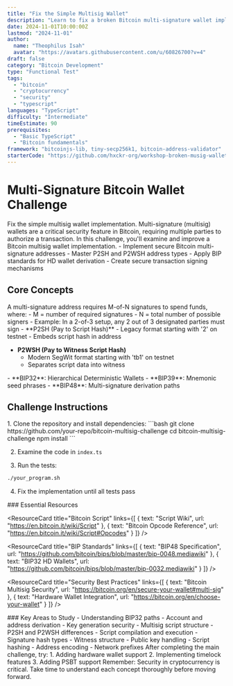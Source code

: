```yaml
---
title: "Fix the Simple Multisig Wallet"
description: "Learn to fix a broken Bitcoin multi-signature wallet implementation"
date: 2024-11-01T10:00:00Z
lastmod: "2024-11-01"
author: 
  name: "Theophilus Isah"
  avatar: "https://avatars.githubusercontent.com/u/60826700?v=4"
draft: false
category: "Bitcoin Development"
type: "Functional Test"
tags: 
  - "bitcoin"
  - "cryptocurrency"
  - "security"
  - "typescript"
languages: "TypeScript"
difficulty: "Intermediate"
timeEstimate: 90
prerequisites: 
  - "Basic TypeScript"
  - "Bitcoin fundamentals"
framework: "bitcoinjs-lib, tiny-secp256k1, bitcoin-address-validator"
starterCode: "https://github.com/hxckr-org/workshop-broken-musig-wallet-debugging--ts"
---
```


# Multi-Signature Bitcoin Wallet Challenge

<ChallengeBrief>
Fix the simple multisig wallet implementation. Multi-signature (multisig) wallets are a critical security feature in Bitcoin, requiring multiple parties to authorize a transaction. In this challenge, you'll examine and improve a Bitcoin multisig wallet implementation.
</ChallengeBrief>

<LearningObjectives>
- Implement secure Bitcoin multi-signature addresses
- Master P2SH and P2WSH address types
- Apply BIP standards for HD wallet derivation
- Create secure transaction signing mechanisms
</LearningObjectives>

## Core Concepts

<ConceptCard title="Bitcoin Multi-Signature Fundamentals">
A multi-signature address requires M-of-N signatures to spend funds, where:
- M = number of required signatures
- N = total number of possible signers
- Example: In a 2-of-3 setup, any 2 out of 3 designated parties must sign
</ConceptCard>

<ConceptCard title="Address Types">
- **P2SH (Pay to Script Hash)**
  - Legacy format starting with '2' on testnet
  - Embeds script hash in address
  
- **P2WSH (Pay to Witness Script Hash)**
  - Modern SegWit format starting with 'tb1' on testnet
  - Separates script data into witness
</ConceptCard>

<ConceptCard title="Important BIP Standards">
- **BIP32**: Hierarchical Deterministic Wallets
- **BIP39**: Mnemonic seed phrases
- **BIP48**: Multi-signature derivation paths
</ConceptCard>

## Challenge Instructions

<SetupSteps>
1. Clone the repository and install dependencies:
```bash
git clone https://github.com/your-repo/bitcoin-multisig-challenge
cd bitcoin-multisig-challenge
npm install
```

2. Examine the code in `index.ts`

3. Run the tests:
```bash
./your_program.sh
```

4. Fix the implementation until all tests pass
</SetupSteps>

<ResourceSection>
### Essential Resources

<ResourceCard 
  title="Bitcoin Script"
  links={[
    { text: "Script Wiki", url: "https://en.bitcoin.it/wiki/Script" },
    { text: "Bitcoin Opcode Reference", url: "https://en.bitcoin.it/wiki/Script#Opcodes" }
  ]}
/>

<ResourceCard 
  title="BIP Standards"
  links={[
    { text: "BIP48 Specification", url: "https://github.com/bitcoin/bips/blob/master/bip-0048.mediawiki" },
    { text: "BIP32 HD Wallets", url: "https://github.com/bitcoin/bips/blob/master/bip-0032.mediawiki" }
  ]}
/>

<ResourceCard 
  title="Security Best Practices"
  links={[
    { text: "Bitcoin Multisig Security", url: "https://bitcoin.org/en/secure-your-wallet#multi-sig" },
    { text: "Hardware Wallet Integration", url: "https://bitcoin.org/en/choose-your-wallet" }
  ]}
/>
</ResourceSection>

<StudyTopics>
### Key Areas to Study

<TopicCard title="HD Wallet Derivation">
- Understanding BIP32 paths
- Account and address derivation
- Key generation security
</TopicCard>

<TopicCard title="Bitcoin Script">
- Multisig script structure
- P2SH and P2WSH differences
- Script compilation and execution
</TopicCard>

<TopicCard title="Transaction Signing">
- Signature hash types
- Witness structure
- Public key handling
</TopicCard>

<TopicCard title="Address Generation">
- Script hashing
- Address encoding
- Network prefixes
</TopicCard>
</StudyTopics>

<BonusChallenges>
After completing the main challenge, try:
1. Adding hardware wallet support
2. Implementing timelock features
3. Adding PSBT support
</BonusChallenges>

<SecurityNote>
Remember: Security in cryptocurrency is critical. Take time to understand each concept thoroughly before moving forward.
</SecurityNote>

<ChallengeStatus />